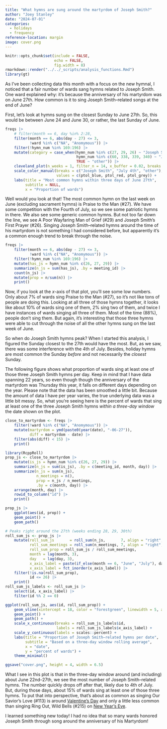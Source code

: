 ```yaml
---
title: "What hymns are sung around the martyrdom of Joseph Smith?"
author: "Joey Stanley"
date: "2024-07-01"
categories: 
  - holidays
  - frequency
reference-location: margin
image: cover.png
---
```


```r
knitr::opts_chunk$set(include = FALSE,
                      echo = FALSE,
                      fig.width = 8)
rmarkdown::render("../../_scripts/analysis_functions.Rmd")
library(gt)
```

As I've been collecting data this month with a focus on the new hymnal, I noticed that a fair number of wards sang hymns related to Joseph Smith. One ward explained why: it's because the anniversary of his martyrdom was on June 27th. How common is it to sing Joseph Smith--related songs at the end of June?

First, let's look at hymns sung on the closest Sunday to June 27th. So, this would be between June 24 and June 30, or rather, the last Sunday of June.

```r
freqs |> 
    # filter(month == 6, day %in% 2:28,
    filter(month == 6, abs(day - 27) <= 3,
           !ward %in% c("NA", "Anomymous")) |> 
    filter(!hymn_num %in% 169:196) |> 
    mutate(category = case_when(hymn_num %in% c(27, 29, 26) ~ "Joseph Smith",
                                hymn_num %in% c(60, 338, 339, 340) ~ "July 4th",
                                TRUE ~ "other")) |> 
    cleveland_plot(n_weeks = 1, filter_n = 14, x_buffer = 0.02, breaks = 0.02, extra_cols = category, color = category) + 
    scale_color_manual(breaks = c("Joseph Smith", "July 4th", "other"),
                       values = c(ptol_blue, ptol_red, ptol_grey)) + 
    labs(title = "Most common hymns within three days of June 27th",
         subtitle = NULL,
         x = "Proportion of wards")
```

Well would you look at that! The most common hymn on the last week on June (excluding sacrament hymns) is <hymn>Praise to the Man (#27)</hymn>. We have some competition with the Fourth of July, so we see some patriotic hymns in there. We also see some generic common hymns. But not too far down the line, we see <hymn>A Poor Wayfaring Man of Grief (#29)</hymn> and <hymn>Joseph Smith's First Prayer (#26)</hymn>. Singing Joseph Smith--related hymns around the time of his martyrdom is not something I had considered before, but apparently it's a common enough trend to break through the noise.

```r
freqs |> 
    filter(month == 6, abs(day - 27) <= 3,
           !ward %in% c("NA", "Anomymous")) |> 
    filter(!hymn_num %in% 169:196) |> 
    mutate(has_js = hymn_num %in% c(26, 27, 29)) |> 
    summarize(n_js = sum(has_js), .by = meeting_id) |> 
    count(n_js) |> 
    mutate(prop = n/sum(n)) |> 
    print()
```


Now, if you look at the *x*-axis of that plot, you'll see some low numbers. Only about 7% of wards sing <hymn>Praise to the Man (#27)<hymn>, so it's not like tons of people are doing this. Looking at all three of those hymns together, it looks like about 10% of wards sing one of them, 2% sing two of them, and twice I have instances of wards singing all three of them. Most of the time (88%), people don't sing them. But again, it's interesting that those three hymns were able to cut through the noise of all the other hymns sung on the last week of June.

So when do Joseph Smith hymns peak? When I started this analysis, I figured the Sunday closest to the 27th would have the most. But, as we saw, there was some interference with the 4th of July. Besides, holiday hymns are most common the Sunday *before* and not necessarily the *closest* Sunday. 

The following figure shows what proportion of wards sing at least one of those three Joseph Smith hymns per day. Keep in mind that I have data spanning 22 years, so even though though the anniversary of the martyrdom was Thursday this year, it falls on different days depending on the year. Please note that the data has been smoothed a little bit. Because the amount of data I have per year varies, the true underlying data was a little bit messy. So, what you're seeing here is the percent of wards that sing at least one of the three Joseph Smith hymns *within a three-day window* the date shown on the plot.

```r
close_to_martyrdom <- freqs |> 
    filter(!ward %in% c("NA", "Anomymous")) |> 
    mutate(martyrdom = ymd(paste0(year(date), "-06-27")),
           diff = martyrdom - date) |> 
    filter(abs(diff) < 15) |> 
    print()

library(RcppRoll)
prop_js <- close_to_martyrdom |> 
    mutate(is_js = hymn_num %in% c(26, 27, 29)) |> 
    summarize(n_js = sum(is_js), .by = c(meeting_id, month, day)) |>
    summarize(n_js = sum(n_js), 
              n_meetings = n(),
              prop = n_js / n_meetings,
              .by = c(month, day)) |>
    arrange(month, day) |>
    rowid_to_column("id") |> 
    print()

prop_js |> 
    ggplot(aes(id, prop)) + 
    geom_point() + 
    geom_path()

# Peaks right around the 27th (weeks ending 28, 29, 30th)
roll_sum_js <- prop_js |> 
    mutate(roll_sum_js       = roll_sum(n_js,       7, align = "right", fill = NA),
           roll_sum_meetings = roll_sum(n_meetings, 7, align = "right", fill = NA),
           roll_sum_prop = roll_sum_js / roll_sum_meetings,
           month = lag(month, 3),
           day   = lag(day, 3),
           x_axis_label = paste(if_else(month == 6, "June", "July"), day),
           x_axis_label = fct_inorder(x_axis_label)) |> 
    filter(!is.na(roll_sum_prop),
           id <= 26) |> 
    print()
roll_sum_js_labels <- roll_sum_js |> 
    select(id, x_axis_label) |> 
    filter(id %% 2 == 0)
```


```r
ggplot(roll_sum_js, aes(id, roll_sum_prop)) + 
    geom_vline(xintercept = 18, color = "forestgreen", linewidth = 5, alpha = 0.2) + 
    geom_point() + 
    geom_path() + 
    scale_x_continuous(breaks = roll_sum_js_labels$id,
                       labels = roll_sum_js_labels$x_axis_label) + 
    scale_y_continuous(labels = scales::percent) + 
    labs(title = "Proportion of Joseph Smith–related hymns per date",
         subtitle = "Based on a three-day window rolling average",
         x = "date",
         y = "percent of wards") + 
    theme_minimal()
```

```r
ggsave("cover.png", height = 4, width = 6.5)
```


What I see in this plot is that in the three-day window around (and including) about June 22nd--27th, we see the most number of Joseph Smith--related hymns. The number quickly drops off after that, likely due to 4th of July. But, during those days, about 15% of wards sing at least one of those three hymns. To put that into perspective, that's about as common as singing <hymn>Our Savior's Love (#113)</hymn> is around [Valentine's Day](/posts/valentines) and only a little less common than singing <hymn>Ring Out, Wild Bells (#215) on [New Year's Eve](/posts/new-years). 

I learned something new today! I had no idea that so many wards honored Joseph Smith through song around the anniversary of his Martyrdom! 